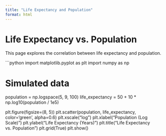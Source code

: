```yaml
---
title: "Life Expectancy and Population"
format: html
---
```


# Life Expectancy vs. Population

This page explores the correlation between life expectancy and population.

```python
import matplotlib.pyplot as plt
import numpy as np

# Simulated data
population = np.logspace(5, 9, 100)
life_expectancy = 50 + 10 * np.log10(population / 1e5)

plt.figure(figsize=(8, 5))
plt.scatter(population, life_expectancy, color='green', alpha=0.6)
plt.xscale("log")
plt.xlabel("Population (Log Scale)")
plt.ylabel("Life Expectancy (Years)")
plt.title("Life Expectancy vs. Population")
plt.grid(True)
plt.show()
